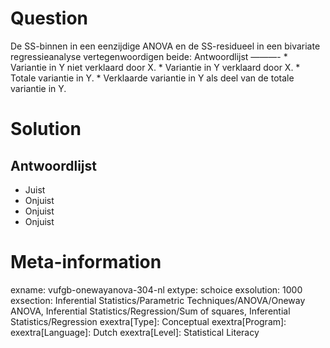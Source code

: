 Question
========

De SS-binnen in een eenzijdige ANOVA en de SS-residueel in een bivariate regressieanalyse vertegenwoordigen beide: 
Antwoordlijst
----------
* Variantie in Y niet verklaard door X.
* Variantie in Y verklaard door X.
* Totale variantie in Y.
* Verklaarde variantie in Y als deel van de totale variantie in Y.

Solution
========

Antwoordlijst
----------
* Juist
* Onjuist
* Onjuist
* Onjuist

Meta-information
================
exname: vufgb-onewayanova-304-nl
extype: schoice
exsolution: 1000
exsection: Inferential Statistics/Parametric Techniques/ANOVA/Oneway ANOVA, Inferential Statistics/Regression/Sum of squares, Inferential Statistics/Regression
exextra[Type]: Conceptual
exextra[Program]: 
exextra[Language]: Dutch
exextra[Level]: Statistical Literacy
